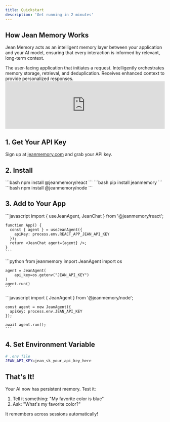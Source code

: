 ```yaml
---
title: Quickstart
description: 'Get running in 2 minutes'
---
```


## How Jean Memory Works

Jean Memory acts as an intelligent memory layer between your application and your AI model, ensuring that every interaction is informed by relevant, long-term context.

<CardGroup cols={3}>
    <Card title="Your Application" icon="cloud">
        The user-facing application that initiates a request.
    </Card>
    <Card title="Jean Memory" icon="brain">
        Intelligently orchestrates memory storage, retrieval, and deduplication.
    </Card>
    <Card title="AI Model" icon="sparkles">
        Receives enhanced context to provide personalized responses.
    </Card>
</CardGroup>


<iframe 
    width="100%" 
    style={{aspectRatio: "16 / 9", margin: '2rem 0'}} 
    src="https://www.youtube.com/embed/kO6f7doPjSI" 
    title="YouTube video player" 
    frameBorder="0" 
    allow="accelerometer; autoplay; clipboard-write; encrypted-media; gyroscope; picture-in-picture" 
    allowFullScreen>
</iframe>

## 1. Get Your API Key

Sign up at [jeanmemory.com](https://jeanmemory.com) and grab your API key.

## 2. Install

<Tabs>
  <Tab title="React">
    ```bash
    npm install @jeanmemory/react
    ```
  </Tab>
  <Tab title="Python">
    ```bash
    pip install jeanmemory
    ```
  </Tab>
  <Tab title="Node.js">
    ```bash
    npm install @jeanmemory/node
    ```
  </Tab>
</Tabs>

## 3. Add to Your App

<Tabs>
  <Tab title="React">
    ```javascript
    import { useJeanAgent, JeanChat } from '@jeanmemory/react';
    
    function App() {
      const { agent } = useJeanAgent({ 
        apiKey: process.env.REACT_APP_JEAN_API_KEY 
      });
      return <JeanChat agent={agent} />;
    }
    ```
  </Tab>
  <Tab title="Python">
    ```python
    from jeanmemory import JeanAgent
    import os
    
    agent = JeanAgent(
        api_key=os.getenv("JEAN_API_KEY")
    )
    agent.run()
    ```
  </Tab>
  <Tab title="Node.js">
    ```javascript
    import { JeanAgent } from '@jeanmemory/node';
    
    const agent = new JeanAgent({
      apiKey: process.env.JEAN_API_KEY
    });
    
    await agent.run();
    ```
  </Tab>
</Tabs>

## 4. Set Environment Variable

```bash
# .env file
JEAN_API_KEY=jean_sk_your_api_key_here
```

## That's It!

Your AI now has persistent memory. Test it:

1. Tell it something: "My favorite color is blue"
2. Ask: "What's my favorite color?"

It remembers across sessions automatically!
